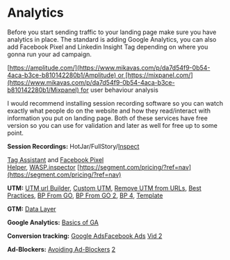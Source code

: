 # Analytics

Before you start sending traffic to your landing page make sure you have analytics in place. The standard is adding Google Analytics, you can also add Facebook Pixel and Linkedin Insight Tag depending on where you gonna run your ad campaign.

[https://amplitude.com/](https://www.mikavas.com/p/da7d54f9-0b54-4aca-b3ce-b810142280b1/Amplitude) or [https://mixpanel.com/](https://www.mikavas.com/p/da7d54f9-0b54-4aca-b3ce-b810142280b1/Mixpanel) for user behaviour analysis

I would recommend installing session recording software so you can watch exactly what people do on the website and how they read/interact with information you put on landing page. Both of these services have free version so you can use for validation and later as well for free up to some point.

**Session Recordings:** HotJar/FullStory/[Inspect](https://www.inspectlet.com/)

[Tag Assistant](https://chrome.google.com/webstore/detail/tag-assistant-by-google/kejbdjndbnbjgmefkgdddjlbokphdefk?hl=en) and [Facebook Pixel Helper](https://chrome.google.com/webstore/detail/facebook-pixel-helper/fdgfkebogiimcoedlicjlajpkdmockpc?hl=en), [WASP.inspector](https://chrome.google.com/webstore/detail/waspinspector-analytics-s/niaoghengfohplclhbjnjheodgkejpih?hl=en) [https://segment.com/pricing/?ref=nav](https://segment.com/pricing/?ref=nav)

**UTM:** [UTM url Builder](https://ga-dev-tools.appspot.com/campaign-url-builder/), [Custom UTM](https://www.getelevar.com/how-to/hide-google-utm-parameters-from-url/), [Remove UTM from URLs](https://wistia.com/learn/product-updates/fresh-url), [Best Practices](https://funnel.io/resources/google-analytics-utm-tagging-best-practices), [BP From GO](https://support.google.com/analytics/answer/1033173?hl=en), [BP From GO 2](https://support.google.com/analytics/answer/1037445?hl=en), [BP 4](https://www.bounteous.com/insights/2011/09/08/4-steps-better-campaign-data-google-analytics/?ns=l), [Template](https://docs.google.com/spreadsheets/d/1tf3_SczMMTTf-ZJ9Bkb70xps_DPGLBTd4wkHPyadKSA/edit)

**GTM:** [Data Layer](https://www.optimizesmart.com/google-tag-manager-data-layer-explained-like-never/)

**Google Analytics:** [Basics of GA](https://www.bounteous.com/insights/2015/12/10/basic-google-analytics-filters-every-site/)

**Conversion tracking:** [Google Ads](https://youtu.be/TBGEEoeRNFQ?t=697)[Facebook Ads](https://youtu.be/TBGEEoeRNFQ?t=504) [Vid 2](https://www.youtube.com/watch?v=DVRxkrHLpl0)

**Ad-Blockers:** [Avoiding Ad-Blockers](https://www.freecodecamp.org/news/save-your-analytics-from-content-blockers-7ee08c6ec7ee/) [2](https://analytics-bypassing-adblockers.netlify.app/)